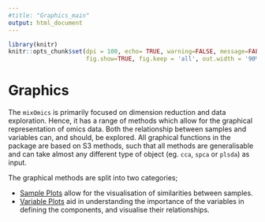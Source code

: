 ---
#title: "Graphics_main"
output: html_document
---

```{r global_options, include=FALSE}
library(knitr)
knitr::opts_chunk$set(dpi = 100, echo= TRUE, warning=FALSE, message=FALSE, fig.align = 'center',
                      fig.show=TRUE, fig.keep = 'all', out.width = '90%')
```

# Graphics

The `mixOmics` is primarily focused on dimension reduction and data exploration. Hence, it has a range of methods which allow for the graphical representation of omics data. Both the relationship between samples and variables can, and should, be explored. All graphical functions in the package are based on S3 methods, such that all methods are generalisable and can take almost any different type of object (eg. `cca`, `spca` or `plsda`) as input. 

The graphical methods are split into two categories;

- [Sample Plots](http://mixomics.org/graphics/sample-plots/) allow for the visualisation of similarities between samples.
- [Variable Plots](http://mixomics.org/graphics/variable-plots/) aid in  understanding  the importance of the variables in defining the components, and visualise their relationships.